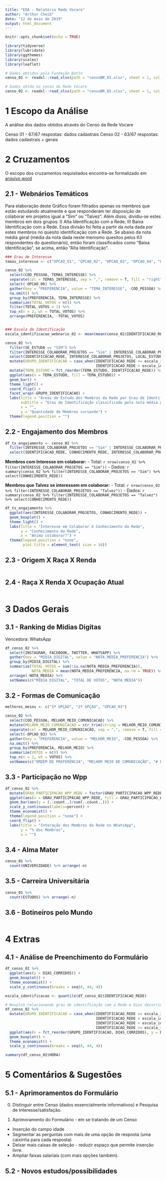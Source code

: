```yaml
---
title: "EDA - Relatório Rede Vocare"
author: "Arthur Cheib"
date: "12 de maio de 2019"
output: html_document
---
```


```r
knitr::opts_chunk$set(echo = TRUE)
```

```r
library(tidyverse)
library(lubridate)
library(ggthemes)
library(scales)
library(leaflet)

# Dados obtidos pela Fundação Botín
censo_01 <- readxl::read_xlsx(path = "censoBR_01.xlsx", sheet = 1, col_names = TRUE)

# Dados obtdo no censo da Rede Vocare  
censo_02 <- readxl::read_xlsx(path = "censoBR_02.xlsx", sheet = 1, col_names = TRUE)
```

# 1 Escopo da Análise

A análise dos dados obtidos através do Censo da Rede Vocare

Censo 01 - 67/67 respostas: dados cadastrais
Censo 02 - 63/67 respostas: dados cadastrais + gerais 

# 2 Cruzamentos

O escopo dos cruzamentos requisitados encontra-se formalizado em [arquivo word](https://docs.google.com/document/d/1tSrEHDH85UIyrhZ_kqPJVLL9fMH8ZMLoespqXv82aNY)

## 2.1 - Webnários Temáticos

Para elaboração deste Gráfico foram filtrados apenas os membros que estão estudando atualmente e que responderam ter disposição de colaborar em projetos igual a "Sim" ou "Talvez". Além disso, dividiu-se estes membros em dois grupos: I) Alta Identificação com a Rede; II) Baixa Identificação com a Rede. Essa divisão foi feita a partir da nota dada por estes membros no quesito identificação com a Rede. Se abaixo da nota média geral (média da nota dada neste memsmo quesitos pelos 63 respondentes do questionário), então foram classificados como "Baixa Identificação", se acima, então "Alta Identificação". 

```r
### Grau de Interesse
temas_interesse <- c("OPCAO_01", "OPCAO_02", "OPCAO_03", "OPCAO_04", "OPCAO_05", "OPCAO_06")

censo_02 %>% 
  select(COD_PESSOA, TEMAS_INTERESSE) %>% 
  separate(col = TEMAS_INTERESSE, sep = ",", remove = T, fill = "right", into = temas_interesse, extra = "merge") %>% 
  select(-OPCAO_06) %>% 
  gather(key = "PREFERENCIA", value = "TEMA_INTERESSE", -COD_PESSOA) %>%
  na.omit() %>% 
  group_by(PREFERENCIA, TEMA_INTERESSE) %>% 
  summarize(TOTAL_VOTOS = n()) %>%
  filter(TOTAL_VOTOS > 1) %>% 
  top_n(n = 2, wt = TOTAL_VOTOS) %>% 
  arrange(PREFERENCIA, -TOTAL_VOTOS)


### Escala de Identificação
escala_identificacao_webnario_02 <- mean(mean(censo_02$IDENTIFICACAO_REDE))

censo_02 %>% 
  filter(SE_ESTUDA == "SIM") %>% 
  filter(INTERESSE_COLABORAR_PROJETOS == "Sim" | INTERESSE_COLABORAR_PROJETOS == "Talvez") %>% 
  select(IDENTIFICACAO_REDE, INTERESSE_COLABORAR_PROJETOS, LOCAL_ESTUDO, TEMA_ESTUDO) %>% 
  mutate(GRUPO_IDENTIFICACAO = case_when(IDENTIFICACAO_REDE <= escala_identificacao_webnario_02 ~ "BAIXA \nIDENTIFICAÇÃO",
                                         IDENTIFICACAO_REDE > escala_identificacao_webnario_02 ~ "ALTA \nIDENTIFICAÇÃO")) %>%
  mutate(TEMA_ESTUDO = fct_reorder(TEMA_ESTUDO, IDENTIFICACAO_REDE)) %>% 
  ggplot(aes(x = TEMA_ESTUDO, fill = TEMA_ESTUDO)) +
  geom_bar() +
  theme_light() +
  coord_flip() +
  facet_wrap(~GRUPO_IDENTIFICACAO) +
  labs(title = "Áreas de Estudo dos Membros da Rede por Grau de Identificação",
       subtitle = "Grau de Identificação classificado pela nota média geral da Rede (6.6)",
       x = "",
       y = "Quantidade de Membros cursando") +
  theme(legend.position = "")
```

## 2.2 - Engajamento dos Membros

```r
df_tx_engajamento <- censo_02 %>% 
  filter(INTERESSE_COLABORAR_PROJETOS == "Sim" | INTERESSE_COLABORAR_PROJETOS == "Talvez") %>% 
  select(IDENTIFICACAO_REDE, CONHECIMENTO_REDE, INTERESSE_COLABORAR_PROJETOS)
```

**Membros com Interesse em colaborar:**
- Total: `r nrow(censo_02 %>% filter(INTERESSE_COLABORAR_PROJETOS == "Sim"))`
- Dados:
`r summary(censo_02 %>% filter(INTERESSE_COLABORAR_PROJETOS == "Sim") %>% select(CONHECIMENTO_REDE))`

**Membros que Talvez se interessem em colaborar:**
- Total: `r nrow(censo_02 %>% filter(INTERESSE_COLABORAR_PROJETOS == "Talvez"))`
- Dados:
`r summary(censo_02 %>% filter(INTERESSE_COLABORAR_PROJETOS == "Talvez") %>% select(CONHECIMENTO_REDE))`

```r
df_tx_engajamento %>% 
  ggplot(aes(INTERESSE_COLABORAR_PROJETOS, CONHECIMENTO_REDE)) +
  geom_boxplot() +
  theme_light() +
  labs(title = "Interesse em Colaborar X Conhecimento da Rede",
       y = "Conhecimento da Rede",
       x = "Anima colaborar?") +
  theme(legend.position = "none",
        plot.title = element_text( size = 16))
```

## 2.3 - Origem X Raça X Renda

```r

```

## 2.4 - Raça X Renda X Ocupação Atual

```r

```


# 3 Dados Gerais

## 3.1 - Ranking de Mídias Digitas

Vencedora: WhatsApp

```r
df_censo_02 %>% 
  select(INSTAGRAM, FACEBOOK, TWITTER, WHATSAPP) %>% 
  gather(key = "MIDIA_DIGITAL", value = "NOTA_MEDIA_PREFERENCIA") %>%
  group_by(MIDIA_DIGITAL) %>% 
  summarize(TOTAL_VOTOS = sum(!is.na(NOTA_MEDIA_PREFERENCIA)),
            NOTA_MEDIA = mean(NOTA_MEDIA_PREFERENCIA, na.rm = TRUE)) %>% 
  arrange(-NOTA_MEDIA) %>% 
  setNames(c("MÍDIA DIGITAL", "TOTAL DE VOTOS", "NOTA MÉDIA"))
```

## 3.2 - Formas de Comunicação

```r
melhores_meios <- c("1ª OPÇÃO", "2ª OPÇÃO", "OPCAO_03")

censo_02 %>% 
  select(COD_PESSOA, MELHOR_MEIO_COMUNICACAO) %>% 
  mutate(MELHOR_MEIO_COMUNICACAO = str_trim(string = MELHOR_MEIO_COMUNICACAO, side = "both")) %>% 
  separate(col = MELHOR_MEIO_COMUNICACAO, sep = ",", remove = T, fill = "right", into = melhores_meios, extra = "merge") %>%
  select(-OPCAO_03) %>% 
  gather(key = "PREFERENCIA", value = "MELHOR_MEIO", -COD_PESSOA) %>%
  na.omit() %>% 
  group_by(PREFERENCIA, MELHOR_MEIO) %>% 
  summarize(VOTOS = n()) %>% 
  top_n(n = 2, wt = VOTOS) %>% 
  setNames(c("ORDEM DE PREFERÊNCIA", "MELHOR MEIO DE COMUNICAÇÃO", "# DE VOTOS"))
```

## 3.3 - Participação no Wpp

```r
df_censo_02 %>%
  mutate(GRAU_PARTICIPACAO_WPP_REDE = factor(GRAU_PARTICIPACAO_WPP_REDE, levels = c("Sim e interajo frequentemente", "Não", "Sim, mas não interajo", "Sim, mas interajo com pouca frequência"))) %>% 
  ggplot(aes(x = GRAU_PARTICIPACAO_WPP_REDE, fill = GRAU_PARTICIPACAO_WPP_REDE)) + 
  geom_bar(aes(y = (..count..)/sum(..count..))) +
  scale_y_continuous(labels=percent) +
  theme_economist() +
  theme(legend.position = "none") +
  coord_flip() +
  labs(title = "Interação dos Membros da Rede no WhatsApp",
       y = "% dos Membros",
       x = "")
```


## 3.4 - Alma Mater

```r
censo_01 %>% 
  count(UNIVERSIDADE) %>% arrange(-n)
```


## 3.5 - Carreira Universitária

```r
censo_01 %>%
  count(ESTUDOS) %>% arrange(-n)
```

## 3.6 - Botineiros pelo Mundo

```r

```

# 4 Extras

## 4.1 - Análise de Preenchimento do Formulário 

```r
df_censo_02 %>%
  ggplot(aes(y = DIAS_CORRIDOS)) +
  geom_boxplot() +
  theme_economist() +
  scale_y_continuous(breaks = seq(0, 44, 4))
```

```r
escala_identificacao <- quantile(df_censo_02$IDENTIFICACAO_REDE)

# Boxplot relacionando grau de identificação com a Rede e Dias decorridos para preenchimento dos dados do Censo
df_censo_02 %>% 
  mutate(GRUPO_IDENTIFICACAO = case_when(IDENTIFICACAO_REDE <= escala_identificacao[[1]] ~ "BAIXA \nIDENTIFICAÇÃO",
                                         IDENTIFICACAO_REDE > escala_identificacao[[1]] & IDENTIFICACAO_REDE <= escala_identificacao[[2]] ~                                                                                           "MÉDIA \nIDENTIFICAÇÃO",
                                         IDENTIFICACAO_REDE > escala_identificacao[[2]] & IDENTIFICACAO_REDE <= escala_identificacao[[3]] ~                                                                                           "ALTA \nIDENTIFICAÇÃO",
                                         IDENTIFICACAO_REDE >= escala_identificacao[[4]] ~ "TOTAL \nIDENTIFICAÇÃO")) %>%
  ggplot(aes(x = fct_reorder(GRUPO_IDENTIFICACAO, DIAS_CORRIDOS), y = DIAS_CORRIDOS)) +
  geom_boxplot() +
  theme_economist() +
  scale_y_continuous(breaks = seq(0, 44, 4))
```

```r
summary(df_censo_02$HORA)
```

# 5 Comentários & Sugestões

## 5.1 - Aprimoramentos do Formulário

0. Distinguir entre Censo (dados essencialmente informativos) e Pesquisa de Interesse/satisfação.

1. Aprimoramento do Formulário - em se tratando de um Censo
- Inserção do campo idade
- Segmentar as perguntas com mais de uma opção de resposta (uma caixinha para cada resposta)
- Deixar mais caixas de seleção - reduzir espaço que permite inserção livre.
- Ampliar faixas salariais (com mais opções também).

## 5.2 - Novos estudos/possibilidades
